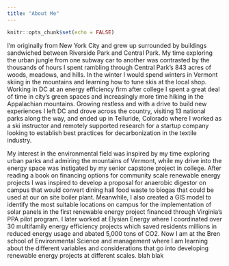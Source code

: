 ```yaml
---
title: "About Me"
---
```


```r
knitr::opts_chunk$set(echo = FALSE)
```

I'm originally from New York City and grew up surrounded by buildings sandwiched between Riverside Park and Central Park. My time exploring the urban jungle from one subway car to another was contrasted by the thousands of hours I spent rambling through Central Park's 843 acres of woods, meadows, and hills. In the winter I would spend winters in Vermont skiing in the mountains and learning how to tune skis at the local shop. Working in DC at an energy efficiency firm after college I spent a great deal of time in city's green spaces and increasingly more time hiking in the Appalachian mountains. Growing restless and with a drive to build new experiences I left DC and drove across the country, visiting 13 national parks along the way, and ended up in Telluride, Colorado where I worked as a ski instructor and remotely supported research for a startup company looking to establish best practices for decarbonization in the textile industry. 

My interest in the environmental field was inspired by my time exploring urban parks and admiring the mountains of Vermont, while my drive into the energy space was instigated by my senior capstone project in college. After reading a book on financing options for community scale renewable energy projects I was inspired to develop a proposal for anaerobic digestor on campus that would convert dining hall food waste to biogas that could be used at our on site boiler plant. Meanwhile, I also created a GIS model to identify the most suitable locations on campus for the implementation of solar panels in the first renewable energy project financed through Virginia's PPA pilot program. I later worked at Elysian Energy where I coordinated over 30 multifamily energy efficiency projects which saved residents millions in reduced energy usage and abated 5,000 tons of CO2. Now I am at the Bren school of Environmental Science and management where I am learning about the different variables and considerations that go into developing renewable energy projects at different scales. blah blak